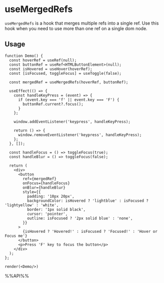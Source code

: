 # useMergedRefs

`useMergedRefs` is a hook that merges multiple refs into a single ref. Use this hook when you need to use more than one ref on a single dom node.

## Usage

```tsx live noInline
function Demo() {
  const hoverRef = useRef(null);
  const buttonRef = useRef<HTMLButtonElement>(null);
  const isHovered = useHover(hoverRef);
  const [isFocused, toggleFocus] = useToggle(false);

  const mergedRef = useMergedRefs(hoverRef, buttonRef);

  useEffect(() => {
    const handleKeyPress = (event) => {
      if (event.key === 'f' || event.key === 'F') {
        buttonRef.current?.focus();
      }
    };

    window.addEventListener('keypress', handleKeyPress);

    return () => {
      window.removeEventListener('keypress', handleKeyPress);
    };
  }, []);

  const handleFocus = () => toggleFocus(true);
  const handleBlur = () => toggleFocus(false);

  return (
    <div>
      <button
        ref={mergedRef}
        onFocus={handleFocus}
        onBlur={handleBlur}
        style={{
          padding: '10px 20px',
          backgroundColor: isHovered ? 'lightblue' : isFocused ? 'lightyellow' : 'white',
          border: '1px solid black',
          cursor: 'pointer',
          outline: isFocused ? '2px solid blue' : 'none',
        }}
      >
        {isHovered ? 'Hovered!' : isFocused ? 'Focused!' : 'Hover or Focus me'}
      </button>
      <p>Press 'F' key to focus the button</p>
    </div>
  );
};

render(<Demo/>)
```

%%API%%